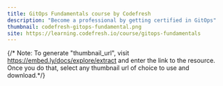 ```yaml
---
title: GitOps Fundamentals course by Codefresh
description: "Become a professional by getting certified in GitOps"
thumbnail: codefresh-gitops-fundamental.png
site: https://learning.codefresh.io/course/gitops-fundamentals
---
```


{/* Note: To generate "thumbnail_url", visit https://embed.ly/docs/explore/extract
  and enter the link to the resource. Once you do that, select any thumbnail url of choice to use and download.*/}
